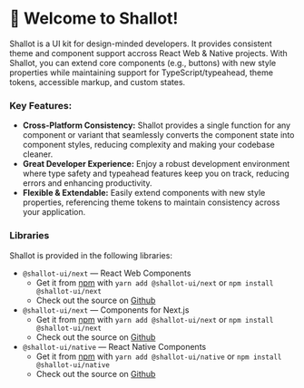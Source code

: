 
<Meta title="Introduction" />

# 🧅 Welcome to Shallot!

Shallot is a UI kit for design-minded developers. It provides consistent theme and component support accross React Web & Native projects. With Shallot, you can extend core components (e.g., buttons) with new style properties while maintaining support for TypeScript/typeahead, theme tokens, accessible markup, and custom states.

### Key Features:

- **Cross-Platform Consistency:** Shallot provides a single function for any component or variant that seamlessly converts the component state into component styles, reducing complexity and making your codebase cleaner.
- **Great Developer Experience:** Enjoy a robust development environment where type safety and typeahead features keep you on track, reducing errors and enhancing productivity.
- **Flexible & Extendable:** Easily extend components with new style properties, referencing theme tokens to maintain consistency across your application.

### Libraries

Shallot is provided in the following libraries:

- `@shallot-ui/next` &mdash; React Web Components
  - Get it from [npm](https://www.npmjs.com/package/@shallot-ui/next) with `yarn add @shallot-ui/next` or `npm install @shallot-ui/next`
  - Check out the source on [Github](https://github.com/Shallot-UI/shallot/tree/main/packages/web)
- `@shallot-ui/next` &mdash; Components for Next.js
  - Get it from [npm](https://www.npmjs.com/package/@shallot-ui/next) with `yarn add @shallot-ui/next` or `npm install @shallot-ui/next`
  - Check out the source on [Github](https://github.com/Shallot-UI/shallot/tree/main/packages/next)
- `@shallot-ui/native` &mdash; React Native Components
  - Get it from [npm](https://www.npmjs.com/package/@shallot-ui/native) with `yarn add @shallot-ui/native` or `npm install @shallot-ui/native`
  - Check out the source on [Github](https://github.com/Shallot-UI/shallot/tree/main/packages/native)
